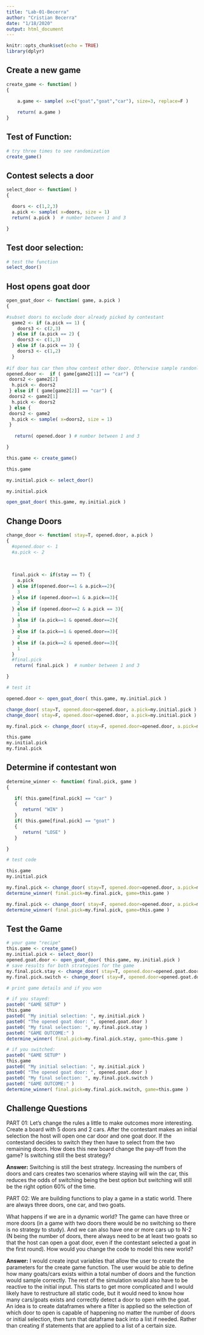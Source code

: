 ---
title: "Lab-01-Becerra"
author: "Cristian Becerra"
date: "1/18/2020"
output: html_document
---

```{r setup, include=FALSE}
knitr::opts_chunk$set(echo = TRUE)
library(dplyr)
```

## Create a new game


```{r}
create_game <- function( )
{

    a.game <- sample( x=c("goat","goat","car"), size=3, replace=F )
 
    return( a.game )
} 
```

## Test of Function:

```{r}

# try three times to see randomization 
create_game() 

```

## Contest selects a door

```{r}

select_door <- function( )
{

  doors <- c(1,2,3) 
  a.pick <- sample( x=doors, size = 1)
  return( a.pick )  # number between 1 and 3

}

```

## Test door selection:

```{r}

# test the function
select_door()

```

## Host opens goat door

```{r}

open_goat_door <- function( game, a.pick )
{

#subset doors to exclude door already picked by contestant
  game2 <- if (a.pick == 1) {
    doors3 <- c(2,3)
  } else if (a.pick == 2) {
    doors3 <- c(1,3)
  } else if (a.pick == 3) {
    doors3 <- c(1,2)
  }
  
#if door has car then show contest other door. Otherwise sample randonly from the two remaining doors if contestant correctly chose car first
opened.door <-  if ( game[game2[1]] == "car") {
 doors2 <- game2[2]
  h.pick <- doors2
 } else if ( game[game2[2]] == "car") {
 doors2 <- game2[1] 
  h.pick <- doors2
 } else {
 doors2 <- game2 
  h.pick <- sample( x=doors2, size = 1)
 }
   
   return( opened.door ) # number between 1 and 3

}
```

```{r}

this.game <- create_game()

this.game

my.initial.pick <- select_door()

my.initial.pick

open_goat_door( this.game, my.initial.pick )

```

## Change Doors

```{r}
change_door <- function( stay=T, opened.door, a.pick )
{
  #opened.door <- 1
  #a.pick <- 2
  
  
  
  final.pick <- if(stay == T) {
    a.pick
  } else if(opened.door==1 & a.pick==2){
    3
  } else if (opened.door==1 & a.pick==3){
    2
  } else if (opened.door==2 & a.pick == 3){
    1
  } else if (a.pick==1 & opened.door==2){
    3
  } else if (a.pick==1 & opened.door==3){
    2
  } else if (a.pick==2 & opened.door==3){
    1
  }
  #final.pick
   return( final.pick )  # number between 1 and 3

}
```

```{r}
# test it

opened.door <- open_goat_door( this.game, my.initial.pick )

change_door( stay=T, opened.door=opened.door, a.pick=my.initial.pick )
change_door( stay=F, opened.door=opened.door, a.pick=my.initial.pick )

my.final.pick <- change_door( stay=F, opened.door=opened.door, a.pick=my.initial.pick )

this.game
my.initial.pick
my.final.pick 

```

## Determine if contestant won

```{r}

determine_winner <- function( final.pick, game )
{

   if( this.game[final.pick] == "car" )
   {
      return( "WIN" )
   }
   if( this.game[final.pick] == "goat" )
   {
      return( "LOSE" )
   }

}

```

```{r}

# test code

this.game
my.initial.pick

my.final.pick <- change_door( stay=T, opened.door=opened.door, a.pick=my.initial.pick )
determine_winner( final.pick=my.final.pick, game=this.game )

my.final.pick <- change_door( stay=F, opened.door=opened.door, a.pick=my.initial.pick )
determine_winner( final.pick=my.final.pick, game=this.game )

```

## Test the Game

```{r}

# your game "recipe" 
this.game <- create_game()
my.initial.pick <- select_door()
opened.goat.door <- open_goat_door( this.game, my.initial.pick )
# save results for both strategies for the game
my.final.pick.stay <- change_door( stay=T, opened.door=opened.goat.door, a.pick=my.initial.pick )
my.final.pick.switch <- change_door( stay=F, opened.door=opened.goat.door, a.pick=my.initial.pick )

# print game details and if you won

# if you stayed:
paste0( "GAME SETUP" )
this.game
paste0( "My initial selection: ", my.initial.pick )
paste0( "The opened goat door: ", opened.goat.door )
paste0( "My final selection: ", my.final.pick.stay )
paste0( "GAME OUTCOME:" )
determine_winner( final.pick=my.final.pick.stay, game=this.game )

# if you switched:
paste0( "GAME SETUP" )
this.game
paste0( "My initial selection: ", my.initial.pick )
paste0( "The opened goat door: ", opened.goat.door )
paste0( "My final selection: ", my.final.pick.switch )
paste0( "GAME OUTCOME:" )
determine_winner( final.pick=my.final.pick.switch, game=this.game )

```

## Challenge Questions

PART 01:
Let’s change the rules a little to make outcomes more interesting. Create a board with 5 doors and 2 cars. After the contestant makes an initial selection the host will open one car door and one goat door. If the contestand decides to switch they then have to select from the two remaining doors.
How does this new board change the pay-off from the game? Is switching still the best strategy?

**Answer:** Switching is still the best strategy. Increasing the numbers of doors and cars creates two scenarios where staying will win the car, this reduces the odds of switching being the best option but switching will still be the right option 60% of the time. 

PART 02:
We are building functions to play a game in a static world. There are always three doors, one car, and two goats.

What happens if we are in a dynamic world? The game can have three or more doors (in a game with two doors there would be no switching so there is no strategy to study). And we can also have one or more cars up to N-2 (N being the number of doors, there always need to be at least two goats so that the host can open a goat door, even if the contestant selected a goat in the first round).
How would you change the code to model this new world?

**Answer:** I would create input variables that allow the user to create the parameters for the create game function. The user would be able to define how many goats/cars exists within a total number of doors and the function would sample correctly. The rest of the simulation would also have to be reactive to the initial input. This starts to get more complicated and I would likely have to restructure all static code, but it would need to know how many cars/goats exists and correctly detect a door to open with the goat. An idea is to create dataframes where a filter is applied so the selection of which door to open is capable of happening no matter the number of doors or initial selection, then turn that dataframe back into a list if needed. Rather than creating if statements that are applied to a list of a certain size.

